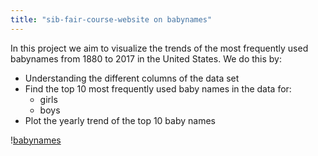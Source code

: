 ```yaml
---
title: "sib-fair-course-website on babynames"
---
```


In this project we aim to visualize the trends of the most frequently used babynames from 1880 to 2017 in the United States. We do this by:

-   Understanding the different columns of the data set
-   Find the top 10 most frequently used baby names in the data for:
    -   girls
    -   boys
-   Plot the yearly trend of the top 10 baby names

\![babynames](https://www.flickr.com/photos/53272102@N06/16384793435){fig-align="right" size="400"}

